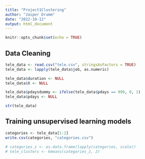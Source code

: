 ---
title: "Project1Clustering"
author: "Jasper Drumm"
date: "2022-10-12"
output: html_document
---

```{r setup, include=FALSE}
knitr::opts_chunk$set(echo = TRUE)
```


## Data Cleaning
```{r}
tele_data <- read.csv("tele.csv", stringsAsFactors = TRUE)
tele_data <- lapply(tele_data$job, as.numeric)

tele_data$duration <- NULL
tele_data$X <- NULL

tele_data$pdaysdummy <- ifelse(tele_data$pdays == 999, 0, 1)
tele_data$pdays <- NULL

str(tele_data)
```

## Training unsupervised learning models
```{r}
categories <- tele_data[1:2]
write.csv(categories, "categories.csv")

# categories_z <- as.data.frame(lapply(categories, scale))
# tele_clusters <- kmeans(categories_z, 2)
```


